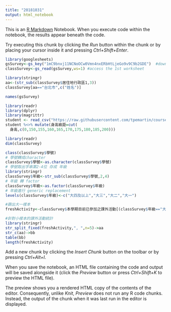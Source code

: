 ```yaml
---
title: "20181031"
output: html_notebook
---
```


This is an [R Markdown](http://rmarkdown.rstudio.com) Notebook. When you execute code within the notebook, the results appear beneath the code. 

Try executing this chunk by clicking the *Run* button within the chunk or by placing your cursor inside it and pressing *Ctrl+Shift+Enter*. 

```r
library(googlesheets)
gsSurvey<-gs_key("1mC9bnxj11NCNoOCw0Vmn4nxERbHtLjeGo9v9C9b2GDE")  #download sheet information as an object
classSurvey<-gs_read(gsSurvey,ws=1) #access the 1st worksheet

library(stringr)
aa<-(str_sub(classSurvey$居住地行政區1,3))
classSurvey[aa=="台北市",c("姓名")]
```

```r
names(gsSurvey)
```

```r
library(readr)
library(dplyr)
library(magrittr)
student <- read_csv("https://raw.githubusercontent.com/tpemartin/course-107-1-programming-for-data-science/master/data/student.csv")
student %<>% mutate(身高級距=cut(
  身高,c(0,150,155,160,165,170,175,180,185,200)))


```

```r
library(readr)
dim(classSurvey)
```

```r
class(classSurvey$學號)
# 學號轉成character
classSurvey$學號<-as.character(classSurvey$學號)
# 學號取出字串第2-4位 存成 年級
library(stringr)
classSurvey$年級<-str_sub(classSurvey$學號,2,4)
# 年級 轉 factor
classSurvey$年級<-as.factor(classSurvey$年級)
# 年級進行 generic replacement
levels(classSurvey$年級)<-c("大四及以上","大三","大二","大一")

```

```r
#篩出大一樣本
freshActivity<-classSurvey$本學期目前已參加之課外活動[(classSurvey$年級=="大一")]

#針對小樣本的課外活動統計
library(stringr)
str_split_fixed(freshActivity,", ",n=5)->aa
str_c(aa)->bb
table(bb)
length(freshActivity)
```


Add a new chunk by clicking the *Insert Chunk* button on the toolbar or by pressing *Ctrl+Alt+I*.

When you save the notebook, an HTML file containing the code and output will be saved alongside it (click the *Preview* button or press *Ctrl+Shift+K* to preview the HTML file).

The preview shows you a rendered HTML copy of the contents of the editor. Consequently, unlike *Knit*, *Preview* does not run any R code chunks. Instead, the output of the chunk when it was last run in the editor is displayed.
